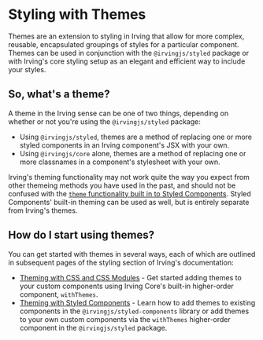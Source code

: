 <Meta title="Styling|Using Themes" />

# Styling with Themes
Themes are an extension to styling in Irving that allow for more complex, reusable, encapsulated groupings of styles for a particular component. Themes can be used in conjunction with the `@irvingjs/styled` package or with Irving's core styling setup as an elegant and efficient way to include your styles.

## So, what's a theme?
A theme in the Irving sense can be one of two things, depending on whether or not you're using the `@irvingjs/styled` package:
* Using `@irvingjs/styled`, themes are a method of replacing one or more styled components in an Irving component's JSX with your own.
* Using `@irvingjs/core` alone, themes are a method of replacing one or more classnames in a component's stylesheet with your own.

Irving's theming functionality may not work quite the way you expect from other themeing methods you have used in the past, and should not be confused with the [`theme` functionality built in to Styled Components](https://styled-components.com/docs/advanced#theming). Styled Components' built-in theming can be used as well, but is entirely separate from Irving's themes.

## How do I start using themes?
You can get started with themes in several ways, each of which are outlined in subsequent pages of the styling section of Irving's documentation:
* [Theming with CSS and CSS Modules](?path=/docs/styling-css-modules-and-postcss--page) - Get started adding themes to your custom components using Irving Core's built-in higher-order component, `withThemes`.
* [Theming with Styled Components](?path=/docs/styling-styled-components--page) - Learn how to add themes to existing components in the `@irvingjs/styled-components` library or add themes to your own custom components via the `withThemes` higher-order component in the `@irvingjs/styled` package.

